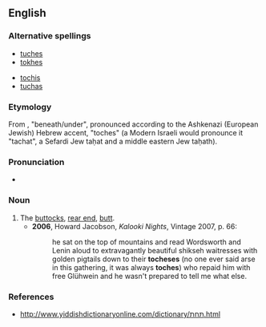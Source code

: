 ==English==

===Alternative spellings===
{{top2}}
* [[tuches]]
* [[tokhes]]
{{mid2}}
* [[tochis]]
* [[tuchas]]
{{bottom}}

===Etymology===
From {{Heb}} {{term|תּחת|sc=Hebr}}, "beneath/under", pronounced according to the Ashkenazi (European Jewish) Hebrew accent, "toches" (a  Modern Israeli would pronounce it "tachat", a Sefardi Jew taḥat and a middle eastern Jew taḥath).

===Pronunciation===
* {{IPA|/ˈtɒxəs/}}

===Noun===
{{en-noun|es}}

# The [[buttocks]], [[rear end]], [[butt]].
#* '''2006''', Howard Jacobson, ''Kalooki Nights'', Vintage 2007, p. 66:
#*: he sat on the top of mountains and read Wordsworth and Lenin aloud to extravagantly beautiful shikseh waitresses with golden pigtails down to their '''tocheses''' (no one ever said arse in this gathering, it was always '''toches''') who repaid him with free Glühwein and he wasn't prepared to tell me what else.

===References===
* http://www.yiddishdictionaryonline.com/dictionary/תּחת.html